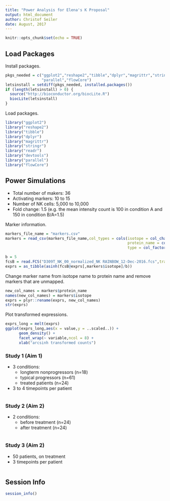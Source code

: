 ```yaml
---
title: "Power Analysis for Elena's K Proposal"
output: html_document
author: Christof Seiler
date: August, 2017
---
```


```r
knitr::opts_chunk$set(echo = TRUE)
```

## Load Packages

Install packages.

```r
pkgs_needed = c("ggplot2","reshape2","tibble","dplyr","magrittr","stringr","devtools","readr",
                "parallel","flowCore")
letsinstall = setdiff(pkgs_needed, installed.packages()) 
if (length(letsinstall) > 0) {
  source("http://bioconductor.org/biocLite.R")
  biocLite(letsinstall)
}
```

Load packages.

```r
library("ggplot2")
library("reshape2")
library("tibble")
library("dplyr")
library("magrittr")
library("stringr")
library("readr")
library("devtools")
library("parallel")
library("flowCore")
```

## Power Simulations

* Total number of makers: 36
* Activating markers: 10 to 15
* Number of NK cells: 5,000 to 10,000
* Fold change: 1.5 (e.g. the mean intensity count is 100 in condition A and 150 in condition B/A=1.5)

Marker information.

```r
markers_file_name = "markers.csv"
markers = read_csv(markers_file_name,col_types = cols(isotope = col_character(),
                                                      protein_name = col_character(),
                                                      type = col_factor(c("extracellular","intracellular"))))
```

```r
b = 5
fcsB = read.FCS("D309T_NK_00_normalized_NK RAINBOW_12-Dec-2016.fcs",transformation = FALSE)
exprs = as_tibble(asinh(fcsB@exprs[,markers$isotope]/b))
```

Change marker name from isotope name to protein name and remove markers that are unmapped.

```r
new_col_names = markers$protein_name
names(new_col_names) = markers$isotope
exprs = plyr::rename(exprs, new_col_names)
str(exprs)
```

Plot transformed expressions.

```r
exprs_long = melt(exprs)
ggplot(exprs_long,aes(x = value,y = ..scaled..)) +
      geom_density() +
      facet_wrap(~ variable,ncol = 8) +
      xlab("arcsinh transformed counts")
```

### Study 1 (Aim 1)

* 3 conditions: 
    * longterm nonprogressors (n=18)
    * typical progressors (n=61)
    * treated patients (n=24)
* 3 to 4 timepoints per patient

```r
```

### Study 2 (Aim 2)

* 2 conditions:
    * before treatment (n=24)
    * after treatment (n=24)

```r
```

### Study 3 (Aim 2)

* 50 patients, on treatment
* 3 timepoints per patient

```r
```

## Session Info

```r
session_info()
```
